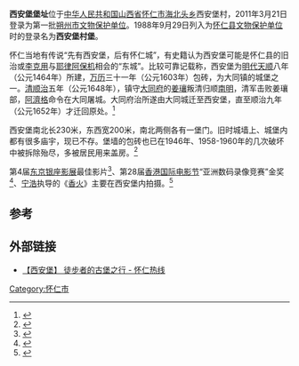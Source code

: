 {{文物保护单位
|省名=山西省
|市/县名=朔州市
|图片=
|级别=C
|名称=西安堡堡址
|编号=13
|分类=古遗址
|所在=[[怀仁市|怀仁市]][[海北头乡|海北头乡]]西安堡村
|时代=[[明代|明代]]
|登录=2011年3月21日
}}
'''西安堡堡址'''位于[[中华人民共和国|中华人民共和国]][[山西省|山西省]][[怀仁市|怀仁市]][[海北头乡|海北头乡]]西安堡村，2011年3月21日登录为第一批[[朔州市文物保护单位|朔州市文物保护单位]]。1988年9月29日列入为[[怀仁县文物保护单位|怀仁县文物保护单位]]时的登录名为'''西安堡村堡'''。

怀仁当地有传说“先有西安堡，后有怀仁城”，有史籍认为西安堡可能是怀仁县的旧治或[[李克用|李克用]]与[[耶律阿保机|耶律阿保机]]相会的“东城”。比较可靠记载称，西安堡为[[明代|明代]][[天顺_(明朝)|天顺]]八年（公元1464年）所建，[[万历|万历]]三十一年（公元1603年）包砖，为大同镇的城堡之一。[[清|清]][[顺治|顺治]]五年（公元1648年），镇守[[大同府|大同府]]的[[姜瓖|姜瓖]]叛清归顺[[南明|南明]]，清军击败姜瓖部，[[阿濟格|阿濟格]]命令在大同屠城。大同府治所遂由大同城迁至西安堡，直至顺治九年（公元1652年）才迁回原处。<ref>{{cite web|title=大同历史|url=http://www.sx.xinhuanet.com/qyzx/2006-05/09/content_6933708.htm|publisher=山西旅游网|accessdate=2013-04-29|deadurl=yes|archiveurl=https://web.archive.org/web/20081102232527/http://www.sx.xinhuanet.com/qyzx/2006-05/09/content_6933708.htm|archivedate=2008-11-02|df=}}</ref> 

西安堡南北长230米，东西宽200米，南北两侧各有一堡门。旧时城墙上、城堡内都有很多庙宇，现已不存。堡墙的包砖也已在1946年、1958-1960年的几次破坏中被拆除殆尽，多被居民用来盖房。<ref>{{cite news|title=西安堡的毁坏 - 典藏朔州|url=http://sz.sxrb.com/html/2013-04/19435.html|accessdate=2013-04-29|newspaper=山西新闻网朔州频道|date=2013-04-15|deadurl=yes|archiveurl=https://web.archive.org/web/20130516023620/http://sz.sxrb.com/html/2013-04/19435.html|archivedate=2013-05-16|df=}}</ref> 

第4届[[东京银座影展|东京银座影展]]最佳影片<ref>{{cite news|title=导演宁浩自编自导影片《香火》东京获奖|url=http://travel.eastday.com/epublish/gb/paper190/11/class019000028/hwz1351329.htm|accessdate=2013-12-04|newspaper=东方网|date=2003-12-04|deadurl=yes|archiveurl=https://web.archive.org/web/20160304212003/http://travel.eastday.com/epublish/gb/paper190/11/class019000028/hwz1351329.htm|archivedate=2016-03-04|df=}}</ref>、第28届[[香港国际电影节|香港国际电影节]]“亚洲数码录像竞赛”金奖<ref>{{cite news|title=《香火》香港电影节获奖 导语宁浩讲述感人故事|url=http://ent.sina.com.cn/m/c/2004-04-21/1151371231.html|accessdate=2013-12-04|newspaper=新浪娱乐|date=2004-04-21|archive-date=2021-05-07|archive-url=https://web.archive.org/web/20210507201556/http://ent.sina.com.cn/m/c/2004-04-21/1151371231.html|dead-url=no}}</ref>、[[宁浩|宁浩]]执导的《[[香火|香火]]》主要在西安堡内拍摄。<ref>{{cite web|title=怀仁故事：国际银幕演绎精彩|url=http://www.sjxhr.com/2006-4/200641423531.htm|work=作家专栏-郝丽云|publisher=世纪新怀仁|accessdate=2013-04-29|archive-url=https://web.archive.org/web/20080114044950/http://www.sjxhr.com/2006-4/200641423531.htm|archive-date=2008-01-14|dead-url=yes}}</ref>

== 参考 ==
{{reflist}}

== 外部链接 ==
* [http://www.huairen.com.cn/travel/201201/0114T52012.html 【西安堡】 徒步者的古堡之行 - 怀仁热线]{{Dead link|date=2018年6月 |bot=InternetArchiveBot |fix-attempted=no }}

{{coord|39|48|51|N|113|15|28|E|display=title}}

[[Category:怀仁市|Category:怀仁市]]